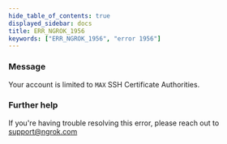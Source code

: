 ```yaml
---
hide_table_of_contents: true
displayed_sidebar: docs
title: ERR_NGROK_1956
keywords: ["ERR_NGROK_1956", "error 1956"]
---
```


### Message

Your account is limited to `MAX` SSH Certificate Authorities.

### Further help

If you're having trouble resolving this error, please reach out to [support@ngrok.com](mailto:support@ngrok.com?subject=Help%20with%20ERR_NGROK_1956)
